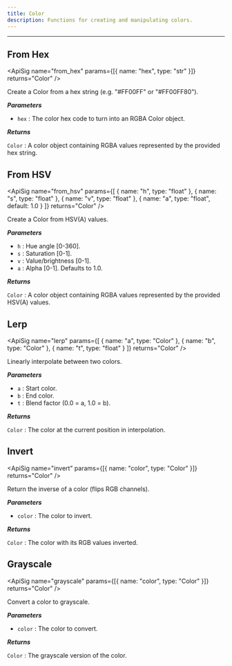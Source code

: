 ```yaml
---
title: Color
description: Functions for creating and manipulating colors.
---
```


---

## From Hex
<div className="api-card">

<ApiSig name="from_hex" params={[{ name: "hex", type: "str" }]} returns="Color" />

Create a Color from a hex string (e.g. "#FF00FF" or "#FF00FF80").

_**Parameters**_

- `hex` : The color hex code to turn into an RGBA Color object.

_**Returns**_

`Color` : A color object containing RGBA values represented by the provided hex string.

</div>

## From HSV
<div className="api-card">

<ApiSig name="from_hsv" params={[
  { name: "h", type: "float" },
  { name: "s", type: "float" },
  { name: "v", type: "float" },
  { name: "a", type: "float", default: 1.0 }
]} returns="Color" />

Create a Color from HSV(A) values.

_**Parameters**_

- `h` : Hue angle [0-360].
- `s` : Saturation [0-1].
- `v` : Value/brightness [0-1].
- `a` : Alpha [0-1]. Defaults to 1.0.

_**Returns**_

`Color` : A color object containing RGBA values represented by the provided HSV(A) values.

</div>

## Lerp
<div className="api-card">

<ApiSig name="lerp" params={[
  { name: "a", type: "Color" },
  { name: "b", type: "Color" },
  { name: "t", type: "float" }
]} returns="Color" />

Linearly interpolate between two colors.

_**Parameters**_

- `a` : Start color.
- `b` : End color.
- `t` : Blend factor (0.0 = a, 1.0 = b).

_**Returns**_

`Color` : The color at the current position in interpolation.

</div>

## Invert
<div className="api-card">

<ApiSig name="invert" params={[{ name: "color", type: "Color" }]} returns="Color" />

Return the inverse of a color (flips RGB channels).

_**Parameters**_

- `color` : The color to invert.

_**Returns**_

`Color` : The color with its RGB values inverted.

</div>

## Grayscale
<div className="api-card">

<ApiSig name="grayscale" params={[{ name: "color", type: "Color" }]} returns="Color" />

Convert a color to grayscale.

_**Parameters**_

- `color` : The color to convert.

_**Returns**_

`Color` : The grayscale version of the color.

</div>
